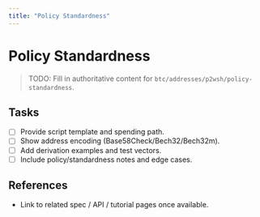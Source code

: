 ```yaml
---
title: "Policy Standardness"
---
```


# Policy Standardness

> TODO: Fill in authoritative content for `btc/addresses/p2wsh/policy-standardness`.

## Tasks
- [ ] Provide script template and spending path.
- [ ] Show address encoding (Base58Check/Bech32/Bech32m).
- [ ] Add derivation examples and test vectors.
- [ ] Include policy/standardness notes and edge cases.

## References
- Link to related spec / API / tutorial pages once available.
